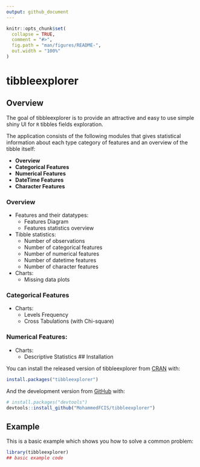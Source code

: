 ```yaml
---
output: github_document
---
```


<!-- README.md is generated from README.Rmd. Please edit that file -->

```r
knitr::opts_chunk$set(
  collapse = TRUE,
  comment = "#>",
  fig.path = "man/figures/README-",
  out.width = "100%"
)
```

# tibbleexplorer

<!-- badges: start -->
<!-- badges: end -->

## Overview

The goal of tibbleexplorer is to provide an attractive and easy to use simple 
shiny UI for `R` tibbles fields exploration.

The application consists of the following modules that gives statistical 
information about each type category of features and an overview of the tibble
itself:

- **Overview**
<!-- insert a screenshot here -->
- **Categorical Features**
<!-- insert a screenshot here -->
- **Numerical Features**
<!-- insert a screenshot here -->
- **DateTime Features**
<!-- insert a screenshot here -->
- **Character Features**
<!-- insert a screenshot here -->

### Overview
<!-- shiny dashboard https://rstudio.github.io/shinydashboard/structure.html#boxes -->
<!-- controls to use https://github.com/dreamRs/shinyWidgets -->
<!-- https://github.com/dcomtois/summarytools -->
<!-- https://boxuancui.github.io/DataExplorer/articles/dataexplorer-intro.html -->
<!-- other charts to use https://www.r-graph-gallery.com/ -->
- Features and their datatypes:
  - Features Diagram <!-- https://christophergandrud.github.io/networkD3/ -->
  <!-- https://www.r-graph-gallery.com/339-circular-dendrogram-with-ggraph.html -->
  - Features statistics overview
- Tibble statistics:
  - Number of observations
  - Number of categorical features
  - Number of numerical features
  - Number of datetime features
  - Number of character features
- Charts:
  - Missing data plots
  
### Categorical Features

- Charts:
  - Levels Frequency
  - Cross Tabulations (with Chi-square)

### Numerical Features:

- Charts:
  - Descriptive Statistics
## Installation


You can install the released version of tibbleexplorer from 
[CRAN](https://CRAN.R-project.org) with:

``` r
install.packages("tibbleexplorer")
```

And the development version from [GitHub](https://github.com/) with:

``` r
# install.packages("devtools")
devtools::install_github("MohammedFCIS/tibbleexplorer")
```
## Example

This is a basic example which shows you how to solve a common problem:

```r
library(tibbleexplorer)
## basic example code
```
